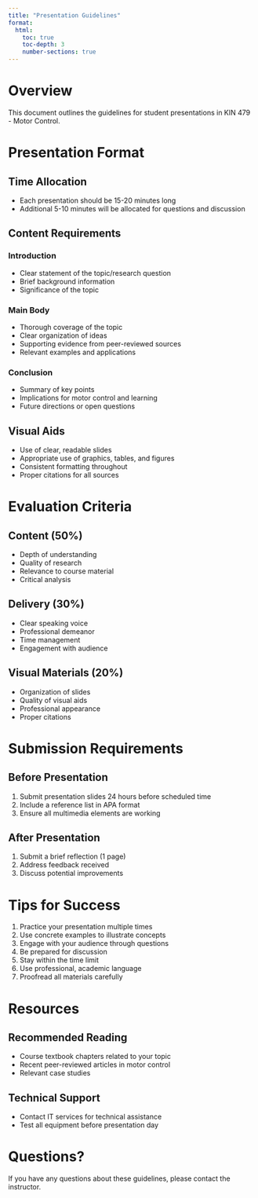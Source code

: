 ```yaml
---
title: "Presentation Guidelines"
format:
  html:
    toc: true
    toc-depth: 3
    number-sections: true
---
```


# Overview

This document outlines the guidelines for student presentations in KIN 479 - Motor Control.

# Presentation Format

## Time Allocation
- Each presentation should be 15-20 minutes long
- Additional 5-10 minutes will be allocated for questions and discussion

## Content Requirements

### Introduction
- Clear statement of the topic/research question
- Brief background information
- Significance of the topic

### Main Body
- Thorough coverage of the topic
- Clear organization of ideas
- Supporting evidence from peer-reviewed sources
- Relevant examples and applications

### Conclusion
- Summary of key points
- Implications for motor control and learning
- Future directions or open questions

## Visual Aids
- Use of clear, readable slides
- Appropriate use of graphics, tables, and figures
- Consistent formatting throughout
- Proper citations for all sources

# Evaluation Criteria

## Content (50%)
- Depth of understanding
- Quality of research
- Relevance to course material
- Critical analysis

## Delivery (30%)
- Clear speaking voice
- Professional demeanor
- Time management
- Engagement with audience

## Visual Materials (20%)
- Organization of slides
- Quality of visual aids
- Professional appearance
- Proper citations

# Submission Requirements

## Before Presentation
1. Submit presentation slides 24 hours before scheduled time
2. Include a reference list in APA format
3. Ensure all multimedia elements are working

## After Presentation
1. Submit a brief reflection (1 page)
2. Address feedback received
3. Discuss potential improvements

# Tips for Success

1. Practice your presentation multiple times
2. Use concrete examples to illustrate concepts
3. Engage with your audience through questions
4. Be prepared for discussion
5. Stay within the time limit
6. Use professional, academic language
7. Proofread all materials carefully

# Resources

## Recommended Reading
- Course textbook chapters related to your topic
- Recent peer-reviewed articles in motor control
- Relevant case studies

## Technical Support
- Contact IT services for technical assistance
- Test all equipment before presentation day

# Questions?

If you have any questions about these guidelines, please contact the instructor.
